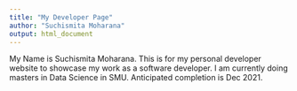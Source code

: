 ```yaml
---
title: "My Developer Page"
author: "Suchismita Moharana"
output: html_document
---
```


My Name is Suchismita Moharana.
This is for my personal developer website to showcase my work as a software developer. I am currently doing masters in Data Science in SMU. Anticipated completion is Dec 2021.

